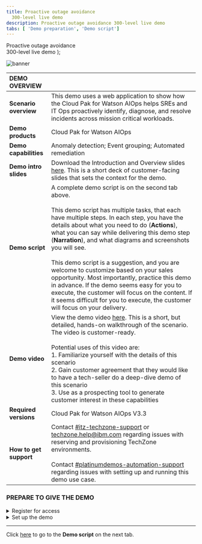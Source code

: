```yaml
---
title: Proactive outage avoidance
  300-level live demo
description: Proactive outage avoidance 300-level live demo
tabs: [ 'Demo preparation', 'Demo script']
---
```


  <span>
    Proactive outage avoidance <br/> 300-level live demo
  </span> );

![banner](./images/proactive-outage-avoidance-300-prep-github-banner.jpg)

<span id="top"></span>

| DEMO OVERVIEW | |
| :--- | :--- |
| **Scenario overview** | This demo uses a web application to show how the Cloud Pak for Watson AIOps helps SREs and IT Ops proactively identify, diagnose, and resolve incidents across mission critical workloads. |
| **Demo products** | Cloud Pak for Watson AIOps |
| **Demo capabilities** | Anomaly detection; Event grouping; Automated remediation |
| **Demo intro slides** | Download the Introduction and Overview slides [here](./watson-aiops-proactive-outage-avoidance.pptx). This is a short deck of customer-facing slides that sets the context for the demo. |
| **Demo script** | A complete demo script is on the second tab above. <br/><br/> This demo script has multiple tasks, that each have multiple steps. In each step, you have the details about what you need to do (**Actions**), what you can say while delivering this demo step (**Narration**), and what diagrams and screenshots you will see. <br/><br/> This demo script is a suggestion, and you are welcome to customize based on your sales opportunity. Most importantly, practice this demo in advance. If the demo seems easy for you to execute, the customer will focus on the content. If it seems difficult for you to execute, the customer will focus on your delivery. |
| **Demo video** | View the demo video <a href="https://ibm.ent.box.com/s/s6gj05hjc7h0zyvpykc32r71i3xr2ilb" target="_blank" rel="noreferrer">here</a>. This is a short, but detailed, hands-on walkthrough of the scenario. The video is customer-ready. <br/> <br/> Potential uses of this video are: <br/> 1. Familiarize yourself with the details of this scenario <br/> 2. Gain customer agreement that they would like to have a tech-seller do a deep-dive demo of this scenario <br/> 3. Use as a prospecting tool to generate customer interest in these capabilities |
| **Required versions** | Cloud Pak for Watson AIOps V3.3 |
| **How to get support** | Contact <a href="https://ibm-cloud.slack.com/archives/C0124J683GW" target="_blank" rel="noreferrer">#itz-techzone-support</a> or <a href="mailto:techzone.help@ibm.com">techzone.help@ibm.com</a> regarding issues with reserving and provisioning TechZone environments. <br/><br/> Contact <a href="https://ibm-cloud.slack.com/archives/C0216F39ACU" target="_blank" rel="noreferrer">#platinumdemos-automation-support</a> regarding issues with setting up and running this demo use case. |

### **PREPARE TO GIVE THE DEMO**

<details>

<summary>Register for access</summary>
<br/>

<InlineNotification><strong>NOTE</strong>: If you already have access to the Center of Competency, you can skip this section and proceed to the <strong>Set up the demo</strong> section below. </InlineNotification>

<br/>

1. Register for access to the <a href="https://cmc.coc-ibm.com/registration" target="_blank" rel="noreferrer">Center of Competency</a> (CoC).

<br/>

2. Once you get an email confirming your access credentials, go to the CoC's <a href="https://cmc.coc-ibm.com/aiops" target="_blank" rel="noreferrer">Watson AIOps</a> cluster page.

<br/>

**[Go to top](#top)**

</details>

<details>

<summary>Set up the demo</summary>
<br/>

1. On the <a href="https://cmc.coc-ibm.com/aiops" target="_blank" rel="noreferrer">Watson AIOps cluster page</a>, you will see several clusters. You will be using the **Ezra** cluster. <br/>

<br/> <InlineNotification><strong>NOTE</strong>: Watson AIOps is NOT currently multi-tenant. Therefore, only ONE USER can use the environment at a time. Otherwise, you risk overwriting/undoing other users’ demos. You must reserve your timeslot. The reservations are NOT self-enforcing, meaning it’s up to everyone to adhere to only using the demo during the time you’ve reserved and ensuring you finish up prior to the next person’s time slot.</InlineNotification> <br/>

2.	Reserve the **Ezra** cluster for a self-enablement session by following the steps below: <br/> a. Click **Reservations** to access <a href="https://cmc.coc-ibm.com/calendar/ezra" target="_blank" rel="noreferrer">Ezra's Demo Schedule</a>.<br/><img src="https://raw.githubusercontent.com/ibm-garage-tsa/platinum-demos/master/src/pages/300-watson-aiops-proactive-outage-avoidance/images/ezra-reservations.png" width="300" /><br/>b. To easily view the duration of reservations and avoid interfering with existing reservations, click **week** at the top right to access the weekly calendar view, or you can click individual reservations to see details.<br/><img src="https://raw.githubusercontent.com/ibm-garage-tsa/platinum-demos/master/src/pages/300-watson-aiops-proactive-outage-avoidance/images/4b.png" width="600" /><br/>c. Click a date of interest in the calendar, and a reservation pop-up window will open.<br/><img src="https://raw.githubusercontent.com/ibm-garage-tsa/platinum-demos/master/src/pages/300-watson-aiops-proactive-outage-avoidance/images/4c.png" width="600" /><br/>d. To ensure you have sufficient time to set up, practice, and clean up, reserve two hours (1). However, if you have a time constraint, it is possible to quickly get through it in one hour. <br/><br/> Choose **Self enablement** (2). You don’t need any opportunity or revenue details to use the cluster for self-enablement. Then, click **Reserve Time** (3). <br/> <img src="https://raw.githubusercontent.com/ibm-garage-tsa/platinum-demos/master/src/pages/300-watson-aiops-proactive-outage-avoidance/images/4d-.png" width="400" />

<br/>

3. In the <a href="https://cmc.coc-ibm.com/cluster/ezra" target="_blank" rel="noreferrer">Ezra cluster details</a> page, go through the list of systems under **Primary Tools/Application UIs** and log in to each of them with the provided credentials. Open a new tab for each system prior to giving the demo. <br/><br/> **Notes**: <br/> • For logging in to the IBM Automation Hub, use OpenShift as the authentication method. <br/> • For Slack, you will use the **#ezra** channel.<br/><img src="https://raw.githubusercontent.com/ibm-garage-tsa/platinum-demos/master/src/pages/300-watson-aiops-proactive-outage-avoidance/images/primary-tools.png" width="800" />

<br/>

4. On the **Quote of the Day Anomaly Generator** page, click **Reset All Services to Factory Settings**. <br/><img src="https://raw.githubusercontent.com/ibm-garage-tsa/platinum-demos/master/src/pages/300-watson-aiops-proactive-outage-avoidance/images/reset.png" width="600" />


<br/>

5. Validate that the QotD golden signals in Instana show normal behavior (i.e., the erroneous call rate is 0). <br/><img src="https://raw.githubusercontent.com/ibm-garage-tsa/platinum-demos/master/src/pages/300-watson-aiops-proactive-outage-avoidance/images/golden-signals.png" width="800" />

<br/>

6. Validate that the reset is complete and that the AI Manager shows no stories and alerts by performing the following steps:<br/><br/>a. On the **AI Manager** page, click **View data and tool connections**. <br/><img src="https://raw.githubusercontent.com/ibm-garage-tsa/platinum-demos/master/src/pages/300-watson-aiops-proactive-outage-avoidance/images/ai-manager.png" width="800" /><br/>b. Ensure that all connection statuses are **green**. <br/><img src="https://raw.githubusercontent.com/ibm-garage-tsa/platinum-demos/master/src/pages/300-watson-aiops-proactive-outage-avoidance/images/connections.png" width="800" /><br/>c. Return to the **AI Manager** page and click **View applications**.<br/><img src="https://raw.githubusercontent.com/ibm-garage-tsa/platinum-demos/master/src/pages/300-watson-aiops-proactive-outage-avoidance/images/ai-manager-home.png" width="800" /><br/>d. Click **Quote of the Day**.<br/><img src="https://raw.githubusercontent.com/ibm-garage-tsa/platinum-demos/master/src/pages/300-watson-aiops-proactive-outage-avoidance/images/all-applications.png" width="800" /><br/> <InlineNotification><strong>NOTE</strong>: No stories will be available if there are no active alerts. In that case, skip the remaining instructions in step 6 and proceed directly to step 7.</InlineNotification> <br/>e. Expand each story (1) and click **View all alerts** (2). <br/><img src="https://raw.githubusercontent.com/ibm-garage-tsa/platinum-demos/master/src/pages/300-watson-aiops-proactive-outage-avoidance/images/qotd-stories.png" width="800" /><br/>f. Click the **Filters** icon (1). Under the **State** column, check **Open** (2). Click **Apply filters** (3).<br/><img src="https://raw.githubusercontent.com/ibm-garage-tsa/platinum-demos/master/src/pages/300-watson-aiops-proactive-outage-avoidance/images/filters.png" width="800" /><br/>g. Select each alert (1) and click **Clear alert** (2). Repeat this until all alerts are cleared. <br/><img src="https://raw.githubusercontent.com/ibm-garage-tsa/platinum-demos/master/src/pages/300-watson-aiops-proactive-outage-avoidance/images/clear-alert.png" width="800" /><br/> h. Repeat steps 6e-6g for each story until no stories are available.

<br/>

7. On Slack: <br/><br/> a. Validate that you are in the **#ezra** channel. <br/><img src="https://raw.githubusercontent.com/ibm-garage-tsa/platinum-demos/master/src/pages/300-watson-aiops-proactive-outage-avoidance/images/ezra-slack.png" width="800" /><br/>b. In the chatbox, it is recommended that you type some text to separate old messages and easily identify new messages that will appear while you perform the demo. An example is included in the screenshot below. <br/><img src="https://raw.githubusercontent.com/ibm-garage-tsa/platinum-demos/master/src/pages/300-watson-aiops-proactive-outage-avoidance/images/text.png" width="600" /><br/>

**[Go to top](#top)**

</details>

***

Click [here](/300-watson-aiops-proactive-outage-avoidance/demo-script) to go to the **Demo script** on the next tab.
